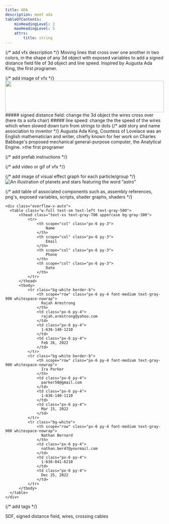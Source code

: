 ```yaml
---
title: ADA
description: meet ada
tableOfContents:
    minHeadingLevel: 2
    maxHeadingLevel: 5
    attrs:
        title: string
---
```




{/* add vfx description */}
Moving lines that cross over one another in two colors, in the shape of any 3d object with exposed variables to add a signed distance field file of 3d object and line speed. Inspired by Augusta Ada King, the first programer.

{/* add image of vfx */}
<Card title="ADA">
<img src="https://res.cloudinary.com/soggy-ink-games/image/upload/v1715843837/soggyinkgames-ada.png" alt="" align="left" width="100%" height="100"/>
</Card>

<CardGrid>
    <Card title="Exposed variables" icon="star">
        ##### signed distance field: 
        change the 3d object the wires cross over (here its a sofa chair)
        ##### line speed: 
        change the the speed of the wires which when slowed down turn from strings to dots
    </Card>
{/* add story and name association to inventor */}
    <Card title="Ada" icon="rocket">
    Augusta Ada King, Countess of Lovelace was an English mathematician and writer, chiefly known for her work on Charles Babbage's proposed mechanical general-purpose computer, the Analytical Engine.
    >the first programer
    </Card>
</CardGrid>

{/* add  prefab instructions */}

{/* add video or gif of vfx */}

{/* add image of visual effect graph for each particle/group */}
![An illustration of planets and stars featuring the word “astro”](https://res.cloudinary.com/soggy-ink-games/image/upload/v1715845394/soggyinkgames-ada-visualgraph.png)

{/* add table of associated components such as, assembly references, png's, exposed variables, scripts, shader graphs, shaders */}

    <div class="overflow-x-auto">
      <table class="w-full text-sm text-left text-gray-500">
          <thead class="text-xs text-gray-700 uppercase bg-gray-300">
              <tr>
                  <th scope="col" class="px-6 py-3">
                      Name
                  </th>
                  <th scope="col" class="px-6 py-3">
                      Email
                  </th>
                  <th scope="col" class="px-6 py-3">
                      Phone
                  </th>
                  <th scope="col" class="px-6 py-3">
                      Date
                  </th>
              </tr>
          </thead>
          <tbody>
              <tr class="bg-white border-b">
                  <th scope="row" class="px-6 py-4 font-medium text-gray-900 whitespace-nowrap">
                    Rajah Armstrong
                  </th>
                  <td class="px-6 py-4">
                    rajah.armstrong@yahoo.com
                  </td>
                  <td class="px-6 py-4">
                    1-636-140-1210
                  </td>
                  <td class="px-6 py-4">
                    Feb 26, 2022
                  </td>
              </tr>
              <tr class="bg-white border-b">
                  <th scope="row" class="px-6 py-4 font-medium text-gray-900 whitespace-nowrap">
                    Ira Parker
                  </th>
                  <td class="px-6 py-4">
                    parker58@gmail.com
                  </td>
                  <td class="px-6 py-4">
                    1-636-140-1110
                  </td>
                  <td class="px-6 py-4">
                    Mar 15, 2022
                  </td>
              </tr>
              <tr class="bg-white">
                  <th scope="row" class="px-6 py-4 font-medium text-gray-900 whitespace-nowrap">
                    Nathan Bernard
                  </th>
                  <td class="px-6 py-4">
                    nathan.ber47@yourmail.com
                  </td>
                  <td class="px-6 py-4">
                    1-636-841-6210
                  </td>
                  <td class="px-6 py-4">
                    Dec 25, 2022
                  </td>
              </tr>
          </tbody>
      </table>
    </div>

{/* add tags */}
<Aside type="note" text="lalal"> 
    <link type="">SDF, signed distance field, wires, crossing cables </link>
</Aside>
